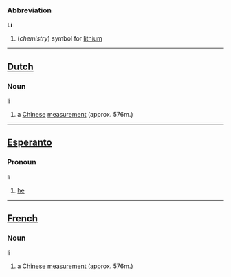 ===Abbreviation===
'''Li'''

#(''chemistry'') symbol for [[lithium]]

----
==[[Dutch]]==
===Noun===
'''li'''

# a [[Chinese]] [[measurement]] (approx. 576m.)

----

==[[Esperanto]]==
===Pronoun===

'''li'''

#[[he]]

----

==[[French]]==
===Noun===

'''li'''

# a [[Chinese]] [[measurement]] (approx. 576m.)